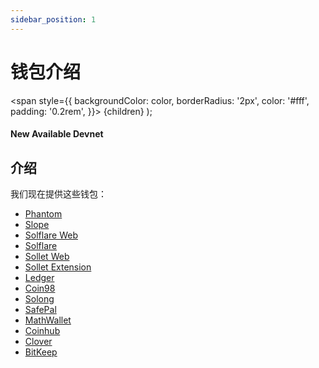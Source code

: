 ```yaml
---
sidebar_position: 1
---
```


# 钱包介绍

  <span
    style={{
      backgroundColor: color,
      borderRadius: '2px',
      color: '#fff',
      padding: '0.2rem',
    }}>
    {children}
  </span>
);

#### New Available <Highlight color="#25c2a0">Devnet</Highlight>

## 介绍
我们现在提供这些钱包：
- [Phantom](https://phantom.app/)
- [Slope](https://slope.finance/)
- [Solflare Web](https://solflare.com/)
- [Solflare](https://solflare.com/)
- [Sollet Web](https://www.sollet.io/)
- [Sollet Extension](https://www.sollet.io/)
- [Ledger](https://www.ledger.com/)
- [Coin98](https://coin98.com/)
- [Solong](https://chrome.google.com/webstore/detail/solong/memijejgibaodndkimcclfapfladdchj)
- [SafePal](https://safepal.io/)
- [MathWallet](https://mathwallet.org/en-us/)
- [Coinhub](https://www.coinhub.mn/)
- [Clover](https://clover.finance/)
- [BitKeep](https://bitkeep.org/)
